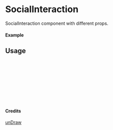 
<Meta of={SocialInteraction} title="unDraw/SocialInteraction" />

# SocialInteraction

SocialInteraction component with different props.

#### Example

<Canvas of={SocialInteraction.Primary} />

## Usage

```ts
import { SocialInteraction } from "yadl-ui";

const Example = () => {
  return (
      <SocialInteraction />
  );
};

export default Example;
```

#### Credits
[unDraw](https://undraw.co/illustrations)
